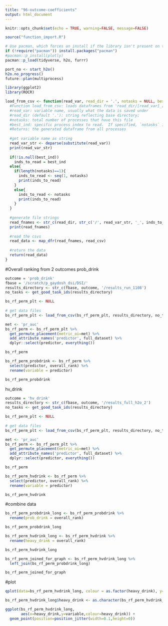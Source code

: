 ```yaml
---
title: "96-outcome-coefficients"
output: html_document
---
```


```r
knitr::opts_chunk$set(echo = TRUE, warning=FALSE, message=FALSE)
```

```r
source("function_import.R")
```

```r
# Use pacman, which forces an install if the library isn't present on the running machine
if (!require("pacman")) install.packages("pacman")
#pacman::p_install(plotly)
pacman::p_load(tidyverse, h2o, furrr)

```

```r
port_no <- start_h2o()
h2o.no_progress()
future::plan(multiprocess)
```


```r
library(ggplot2)
library(ROCR)
```

```r
load_from_csv <- function(read_var, read_dir = '.', notasks = NULL, best_ind = NULL){
  #Function load_from_csv: loads dataframes from 'read_dir/[read_var]_[1:notasks].csv
  #read_var: variable name, usually what the data is saved under
  #read_dir (default '.'): string reflecting base directory;
  #notasks: total number of processes that have this file
  #best_ind: specific process index to read.  If specified, `notasks` is ignored.
  #Returns: the generated dataframe from all processes
  
  #get variable name as string
  read_var_str <- deparse(substitute(read_var))
  print(read_var_str)
  
  if(!is.null(best_ind))
    inds_to_read = best_ind
  else{
    if(length(notasks)==1){
      inds_to_read <- seq(1, notasks)
      print(inds_to_read)
    }
    else{
      inds_to_read <- notasks
      print(inds_to_read)
    }
  }
  
  #generate file strings
  read_fnames <- str_c(read_dir, str_c('/', read_var_str, '_', inds_to_read, '.csv'))
  print(read_fnames)
  
  #read the csvs
  read_data <- map_dfr(read_fnames, read_csv)
  
  #return the data
  return(read_data)
}

```

#Overall ranking from 2 outcomes
prob_drink
```r
outcome = 'prob_drink'
fbase = '/scratch/p_gaydosh_dsi/DSI/'
results_directory <- str_c(fbase, outcome, '/results_run_1108')
no_tasks <- get_good_task_ids(results_directory)
```


```r

bs_rf_perm_plt <- NULL
  
# get data files
bs_rf_perm_plt <- load_from_csv(bs_rf_perm_plt, results_directory, no_tasks)

```


```r
met <- 'pr_auc'
bs_rf_perm <- bs_rf_perm_plt %>%
  get_permute_placement(metric_oi=met) %>%
  add_attribute_names('predictor', full_dataset) %>%
  dplyr::select(predictor, everything())

bs_rf_perm
```


```r
bs_rf_perm_probdrink <- bs_rf_perm %>%
  select(predictor, overall_rank) %>%
  rename(variable = predictor)
```

```r
bs_rf_perm_probdrink
```


hv_drink
```r
outcome = 'hv_drink'
results_directory <- str_c(fbase, outcome, '/results_full_h2o_2')
no_tasks <- get_good_task_ids(results_directory)
```


```r

bs_rf_perm_plt <- NULL
  
# get data files
bs_rf_perm_plt <- load_from_csv(bs_rf_perm_plt, results_directory, no_tasks)

```


```r
met <- 'pr_auc'
bs_rf_perm <- bs_rf_perm_plt %>%
  get_permute_placement(metric_oi=met) %>%
  add_attribute_names('predictor', full_dataset) %>%
  dplyr::select(predictor, everything())

bs_rf_perm
```


```r
bs_rf_perm_hvdrink <- bs_rf_perm %>%
  select(predictor, overall_rank) %>%
  rename(variable = predictor)
```

```r
bs_rf_perm_hvdrink
```


#combine data
```r
bs_rf_perm_probdrink_long <- bs_rf_perm_probdrink %>%
  rename(prob_drink = overall_rank)

bs_rf_perm_probdrink_long
```


```r
bs_rf_perm_hvdrink_long <- bs_rf_perm_hvdrink %>%
  rename(heavy_drink = overall_rank)

bs_rf_perm_hvdrink_long
```


```r
bs_rf_perm_joined_for_graph <- bs_rf_perm_hvdrink_long %>%
  left_join(bs_rf_perm_probdrink_long)

bs_rf_perm_joined_for_graph
```


#plot
```r
qplot(data=bs_rf_perm_hvdrink_long, colour = as.factor(heavy_drink), y=variable)
```

```r
bs_rf_perm_hvdrink_long$heavy_drink <- as.character(bs_rf_perm_hvdrink_long$heavy_drink)

ggplot(bs_rf_perm_hvdrink_long,
       aes(x=heavy_drink,y=variable,colour=heavy_drink)) +
  geom_point(position=position_jitter(width=0.1,height=0))
```

